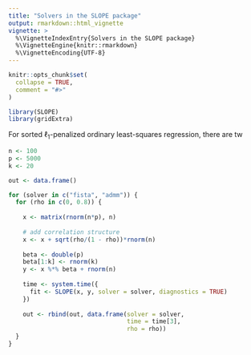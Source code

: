 ```yaml
---
title: "Solvers in the SLOPE package"
output: rmarkdown::html_vignette
vignette: >
  %\VignetteIndexEntry{Solvers in the SLOPE package}
  %\VignetteEngine{knitr::rmarkdown}
  %\VignetteEncoding{UTF-8}
---
```


```r
knitr::opts_chunk$set(
  collapse = TRUE,
  comment = "#>"
)
```

```r
library(SLOPE)
library(gridExtra)
```

For sorted $\ell_1$-penalized ordinary least-squares regression, there
are tw


```r
n <- 100
p <- 5000
k <- 20

out <- data.frame()

for (solver in c("fista", "admm")) {
  for (rho in c(0, 0.8)) {
    
    x <- matrix(rnorm(n*p), n)
    
    # add correlation structure
    x <- x + sqrt(rho/(1 - rho))*rnorm(n)
  
    beta <- double(p)
    beta[1:k] <- rnorm(k)
    y <- x %*% beta + rnorm(n)
    
    time <- system.time({
      fit <- SLOPE(x, y, solver = solver, diagnostics = TRUE)
    })
    
    out <- rbind(out, data.frame(solver = solver,
                                 time = time[3],
                                 rho = rho))
  }
}





```

